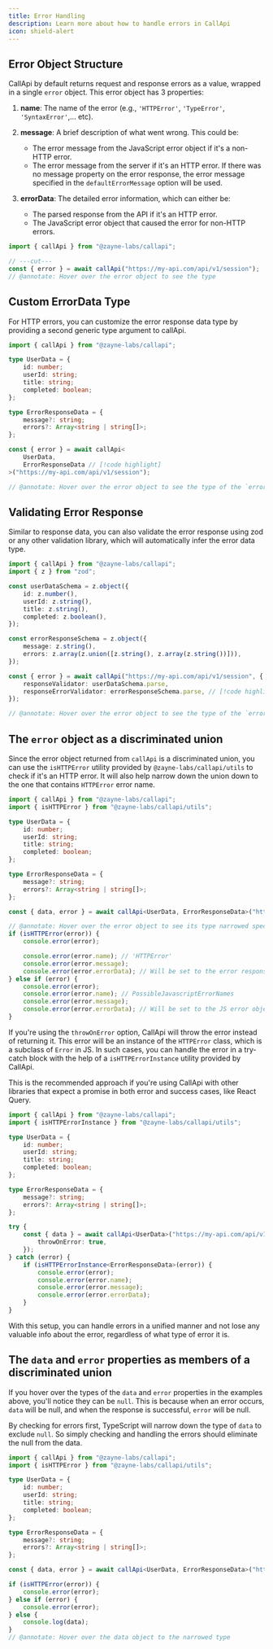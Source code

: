 ```yaml
---
title: Error Handling
description: Learn more about how to handle errors in CallApi
icon: shield-alert
---
```


## Error Object Structure

CallApi by default returns request and response errors as a value, wrapped in a single `error` object. This error object has 3 properties:

1. **name**: The name of the error (e.g., `'HTTPError'`, `'TypeError'`, `'SyntaxError'`,... etc).

2. **message**: A brief description of what went wrong. This could be:

   - The error message from the JavaScript error object if it's a non-HTTP error.
   - The error message from the server if it's an HTTP error. If there was no message property on the error response, the error message specified in the `defaultErrorMessage` option will be used.

3. **errorData**: The detailed error information, which can either be:

   - The parsed response from the API if it's an HTTP error.
   - The JavaScript error object that caused the error for non-HTTP errors.

```ts twoslash title="api.ts"
import { callApi } from "@zayne-labs/callapi";

// ---cut---
const { error } = await callApi("https://my-api.com/api/v1/session");
// @annotate: Hover over the error object to see the type
```

## Custom ErrorData Type

For HTTP errors, you can customize the error response data type by providing a second generic type argument to callApi.

```ts twoslash title="api.ts"
import { callApi } from "@zayne-labs/callapi";

type UserData = {
	id: number;
	userId: string;
	title: string;
	completed: boolean;
};

type ErrorResponseData = {
	message?: string;
	errors?: Array<string | string[]>;
};

const { error } = await callApi<
	UserData,
	ErrorResponseData // [!code highlight]
>("https://my-api.com/api/v1/session");

// @annotate: Hover over the error object to see the type of the `errorData` property
```

## Validating Error Response

Similar to response data, you can also validate the error response using zod or any other validation library, which will automatically infer the error data type.

```ts twoslash title="api.ts"
import { callApi } from "@zayne-labs/callapi";
import { z } from "zod";

const userDataSchema = z.object({
	id: z.number(),
	userId: z.string(),
	title: z.string(),
	completed: z.boolean(),
});

const errorResponseSchema = z.object({
	message: z.string(),
	errors: z.array(z.union([z.string(), z.array(z.string())])),
});

const { error } = await callApi("https://my-api.com/api/v1/session", {
	responseValidator: userDataSchema.parse,
	responseErrorValidator: errorResponseSchema.parse, // [!code highlight]
});

// @annotate: Hover over the error object to see the type of the `errorData` property
```

## The `error` object as a discriminated union

Since the error object returned from `callApi` is a discriminated union, you can use the `isHTTPError` utility provided by `@zayne-labs/callapi/utils` to check if it's an HTTP error. It will also help narrow down the union down to the one that contains `HTTPError` error name.

```ts twoslash title="api.ts"
import { callApi } from "@zayne-labs/callapi";
import { isHTTPError } from "@zayne-labs/callapi/utils";

type UserData = {
	id: number;
	userId: string;
	title: string;
	completed: boolean;
};

type ErrorResponseData = {
	message?: string;
	errors?: Array<string | string[]>;
};

const { data, error } = await callApi<UserData, ErrorResponseData>("https://my-api.com/api/v1/session");

// @annotate: Hover over the error object to see its type narrowed specifically to HTTPError union
if (isHTTPError(error)) {
	console.error(error);

	console.error(error.name); // 'HTTPError'
	console.error(error.message);
	console.error(error.errorData); // Will be set to the error response data
} else if (error) {
	console.error(error);
	console.error(error.name); // PossibleJavascriptErrorNames
	console.error(error.message);
	console.error(error.errorData); // Will be set to the JS error object that caused the error
}
```

If you're using the `throwOnError` option, CallApi will throw the error instead of returning it. This error will be an instance of the `HTTPError` class, which is a subclass of `Error` in JS.
In such cases, you can handle the error in a try-catch block with the help of a `isHTTPErrorInstance` utility provided by CallApi.

This is the recommended approach if you're using CallApi with other libraries that expect a promise in both error and success cases, like React Query.

```ts twoslash title="api.ts"
import { callApi } from "@zayne-labs/callapi";
import { isHTTPErrorInstance } from "@zayne-labs/callapi/utils";

type UserData = {
	id: number;
	userId: string;
	title: string;
	completed: boolean;
};

type ErrorResponseData = {
	message?: string;
	errors?: Array<string | string[]>;
};

try {
	const { data } = await callApi<UserData>("https://my-api.com/api/v1/session", {
		throwOnError: true,
	});
} catch (error) {
	if (isHTTPErrorInstance<ErrorResponseData>(error)) {
		console.error(error);
		console.error(error.name);
		console.error(error.message);
		console.error(error.errorData);
	}
}
```

With this setup, you can handle errors in a unified manner and not lose any valuable info about the error, regardless of what type of error it is.

## The `data` and `error` properties as members of a discriminated union

If you hover over the types of the `data` and `error` properties in the examples above, you'll notice they can be `null`.
This is because when an error occurs, `data` will be null, and when the response is successful, `error` will be null.

By checking for errors first, TypeScript will narrow down the type of `data` to exclude `null`. So simply checking and handling the errors should eliminate the null from the data.

```ts twoslash title="api.ts"
import { callApi } from "@zayne-labs/callapi";
import { isHTTPError } from "@zayne-labs/callapi/utils";

type UserData = {
	id: number;
	userId: string;
	title: string;
	completed: boolean;
};

type ErrorResponseData = {
	message?: string;
	errors?: Array<string | string[]>;
};

const { data, error } = await callApi<UserData, ErrorResponseData>("https://my-api.com/api/v1/session");

if (isHTTPError(error)) {
	console.error(error);
} else if (error) {
	console.error(error);
} else {
	console.log(data);
}
// @annotate: Hover over the data object to the narrowed type
```
